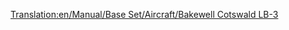[[Translation:en/Manual/Base Set/Aircraft/Bakewell Cotswald LB-3]]

{{it/Manuale/Set base/Aeromobili/StatAeroplani|Name=Bakewell Cotswald LB-3
|Image=[[File:en/Manual/Base Set/Aircraft/DouglasDC-3Dakota.png|Bakewell Cotswald]]
|Costo=81.838
|Velocità=475 km/h
|Annuale=7.332
|Progettato=1933
|Vita=30
Tipo=Piccolo
|Capacità=30 passeggeri e 6 sacchi postali
|Riadattabile=
*36 sacchi postali
*18 casse di beni
*9 tonnellate di cibo, borse di valori o sacchi di oro/diamanti
|Descrizione=Il Bakewell Cotswald LB-3 è un piccolo aereo progettato per piccoli aeroporti.
|Real-life=[https://it.wikipedia.org/wiki/Douglas_DC-3 Douglas DC-3]
}}